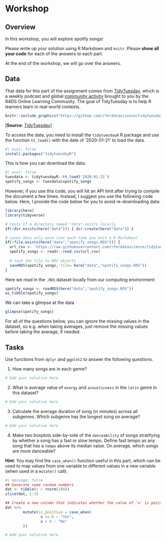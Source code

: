 # Workshop

## Overview

In this workshop, you will explore spotify songs!

Please write up your solution using R Markdown and `knitr`. Please **show all your code** for each of the answers to each part.

At the end of the workshop, we will go over the answers.

## Data

That data for this part of the assignment comes from [TidyTuesday](https://www.tidytuesday.com), which is a weekly podcast and global [community activity](https://github.com/rfordatascience/tidytuesday) brought to you by the R4DS Online Learning Community. The goal of TidyTuesday is to help R learners learn in real-world contexts.

```r
knitr::include_graphics("https://github.com/rfordatascience/tidytuesday/raw/master/static/tt_logo.png")
```

\[**Source**: [TidyTuesday](https://github.com/rfordatascience/tidytuesday/blob/master/static/tt_logo.png)\]

To access the data, you need to install the `tidytuesdayR` R package and use the function `tt_load()` with the date of '2020-01-21' to load the data.

```r
#| eval: false
install.packages("tidytuesdayR")
```

This is how you can download the data.

```r
#| eval: false
tuesdata <- tidytuesdayR::tt_load('2020-01-21')
spotify_songs <- tuesdata$spotify_songs
```

However, if you use this code, you will hit an API limit after trying to compile the document a few times. Instead, I suggest you use the following code below. Here, I provide the code below for you to avoid re-downloading data:

```r
library(here)
library(tidyverse)

# tests if a directory named "data" exists locally
if(!dir.exists(here("data"))) { dir.create(here("data")) }

# saves data only once (not each time you knit a R Markdown)
if(!file.exists(here("data","spotify_songs.RDS"))) {
  url_csv <- 'https://raw.githubusercontent.com/rfordatascience/tidytuesday/master/data/2020/2020-01-21/spotify_songs.csv'
  spotify_songs <- readr::read_csv(url_csv)
  
  # save the file to RDS objects
  saveRDS(spotify_songs, file= here("data","spotify_songs.RDS"))
}
```

Here we read in the `.RDS` dataset locally from our computing environment:

```r
spotify_songs <- readRDS(here("data","spotify_songs.RDS"))
as_tibble(spotify_songs)
```

We can take a glimpse at the data

```r
glimpse(spotify_songs)
```

For all of the questions below, you can ignore the missing values in the dataset, so e.g. when taking averages, just remove the missing values before taking the average, if needed.

## Tasks

Use functions from `dplyr` and `ggplot2` to answer the following questions.

1.  How many songs are in each genre?

```r
# Add your solution here

```

2.  What is average value of `energy` and `acousticness` in the `latin` genre in this dataset?

```r
# Add your solution here

```

3.  Calculate the average duration of song (in minutes) across all subgenres. Which subgenre has the longest song on average?

```r
# Add your solution here

```

4.  Make two boxplots side-by-side of the `danceability` of songs stratifying by whether a song has a fast or slow tempo. Define fast tempo as any song that has a `tempo` above its median value. On average, which songs are more danceable?

**Hint**: You may find the `case_when()` function useful in this part, which can be used to map values from one variable to different values in a new variable (when used in a `mutate()` call).

```r
#| message: false
## Generate some random numbers
dat <- tibble(x = rnorm(100))
slice(dat, 1:3)

## Create a new column that indicates whether the value of 'x' is positive or negative
dat %>%
        mutate(is_positive = case_when(
                x >= 0 ~ "Yes",
                x < 0 ~ "No"
        ))
```

```r
# Add your solution here

```
